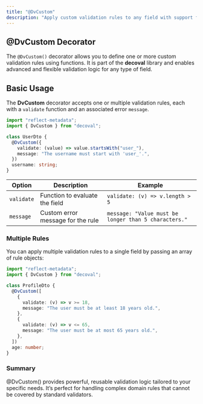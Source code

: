 ```yaml
---
title: "@DvCustom"
description: "Apply custom validation rules to any field with support for multiple rules and custom error messages."
---
```


## @DvCustom Decorator

The `@DvCustom()` decorator allows you to define one or more custom validation rules using functions. It is part of the **decoval** library and enables advanced and flexible validation logic for any type of field.

## Basic Usage

The **DvCustom** decorator accepts one or multiple validation rules, each with a `validate` function and an associated error `message`.

```ts title="main.ts"
import "reflect-metadata";
import { DvCustom } from "decoval";

class UserDto {
  @DvCustom({
    validate: (value) => value.startsWith("user_"),
    message: "The username must start with 'user_'.",
  })
  username: string;
}
```

| **Option** | **Description**                   | **Example**                                          |
| ---------- | --------------------------------- | ---------------------------------------------------- |
| `validate` | Function to evaluate the field    | `validate: (v) => v.length > 5`                      |
| `message`  | Custom error message for the rule | `message: "Value must be longer than 5 characters."` |

### Multiple Rules

You can apply multiple validation rules to a single field by passing an array of rule objects:

```ts
import "reflect-metadata";
import { DvCustom } from "decoval";

class ProfileDto {
  @DvCustom([
    {
      validate: (v) => v >= 18,
      message: "The user must be at least 18 years old.",
    },
    {
      validate: (v) => v <= 65,
      message: "The user must be at most 65 years old.",
    },
  ])
  age: number;
}
```

### Summary

@DvCustom() provides powerful, reusable validation logic tailored to your specific needs. It’s perfect for handling complex domain rules that cannot be covered by standard validators.
